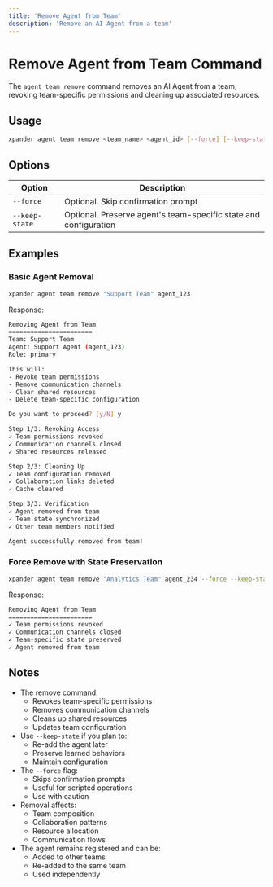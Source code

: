 ```yaml
---
title: 'Remove Agent from Team'
description: 'Remove an AI Agent from a team'
---
```


# Remove Agent from Team Command

The `agent team remove` command removes an AI Agent from a team, revoking team-specific permissions and cleaning up associated resources.

## Usage

```bash
xpander agent team remove <team_name> <agent_id> [--force] [--keep-state]
```

## Options

| Option | Description |
| --- | --- |
| `--force` | Optional. Skip confirmation prompt |
| `--keep-state` | Optional. Preserve agent's team-specific state and configuration |

## Examples

### Basic Agent Removal

```bash
xpander agent team remove "Support Team" agent_123
```

Response:
```bash
Removing Agent from Team
=======================
Team: Support Team
Agent: Support Agent (agent_123)
Role: primary

This will:
- Revoke team permissions
- Remove communication channels
- Clear shared resources
- Delete team-specific configuration

Do you want to proceed? [y/N] y

Step 1/3: Revoking Access
✓ Team permissions revoked
✓ Communication channels closed
✓ Shared resources released

Step 2/3: Cleaning Up
✓ Team configuration removed
✓ Collaboration links deleted
✓ Cache cleared

Step 3/3: Verification
✓ Agent removed from team
✓ Team state synchronized
✓ Other team members notified

Agent successfully removed from team!
```

### Force Remove with State Preservation

```bash
xpander agent team remove "Analytics Team" agent_234 --force --keep-state
```

Response:
```bash
Removing Agent from Team
=======================
✓ Team permissions revoked
✓ Communication channels closed
✓ Team-specific state preserved
✓ Agent removed from team
```

## Notes

- The remove command:
  - Revokes team-specific permissions
  - Removes communication channels
  - Cleans up shared resources
  - Updates team configuration
- Use `--keep-state` if you plan to:
  - Re-add the agent later
  - Preserve learned behaviors
  - Maintain configuration
- The `--force` flag:
  - Skips confirmation prompts
  - Useful for scripted operations
  - Use with caution
- Removal affects:
  - Team composition
  - Collaboration patterns
  - Resource allocation
  - Communication flows
- The agent remains registered and can be:
  - Added to other teams
  - Re-added to the same team
  - Used independently 